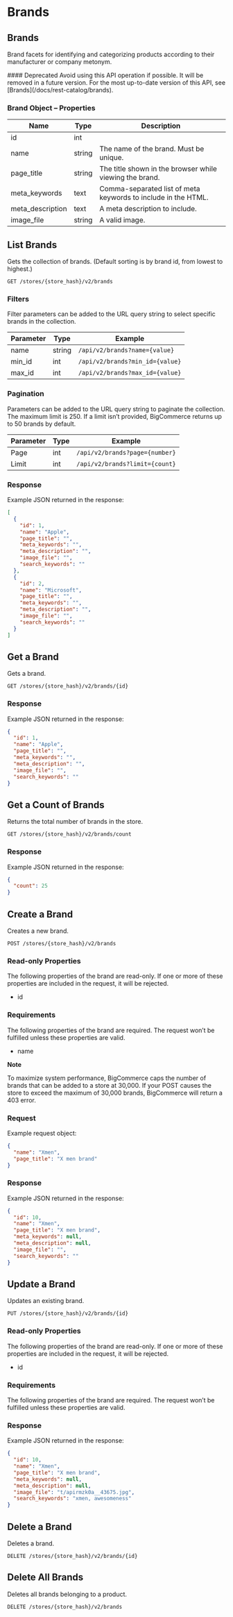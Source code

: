 # Brands

 

## Brands 

Brand facets for identifying and categorizing products according to their manufacturer or company metonym.

<Callout type="warning">
  #### Deprecated
  Avoid using this API operation if possible. It will be removed in a future version.
  For the most up-to-date version of this API, see [Brands](/docs/rest-catalog/brands).
</Callout>

### Brand Object – Properties 

| Name | Type | Description |
|-|-|-|
| id | int |
| name | string | The name of the brand. Must be unique. |
| page_title | string | The title shown in the browser while viewing the brand. |
| meta_keywords | text | Comma-separated list of meta keywords to include in the HTML. |
| meta_description | text | A meta description to include. |
| image_file | string | A valid image. |

## List Brands 

Gets the collection of brands. (Default sorting is by brand id, from lowest to highest.)

`GET /stores/{store_hash}/v2/brands`

### Filters 

Filter parameters can be added to the URL query string to select specific brands in the collection.

| Parameter | Type | Example |
|-|-|-|
| name | string | `/api/v2/brands?name={value}` |
| min_id | int | `/api/v2/brands?min_id={value}` |
| max_id | int | `/api/v2/brands?max_id={value}` |

### Pagination 

Parameters can be added to the URL query string to paginate the collection. The maximum limit is 250. If a limit isn’t provided, BigCommerce returns up to 50 brands by default.

| Parameter | Type | Example |
|-|-|-|
| Page | int | `/api/v2/brands?page={number}` |
| Limit | int | `/api/v2/brands?limit={count}` |

### Response 

Example JSON returned in the response:

```json showLineNumbers copy
[
  {
    "id": 1,
    "name": "Apple",
    "page_title": "",
    "meta_keywords": "",
    "meta_description": "",
    "image_file": "",
    "search_keywords": ""
  },
  {
    "id": 2,
    "name": "Microsoft",
    "page_title": "",
    "meta_keywords": "",
    "meta_description": "",
    "image_file": "",
    "search_keywords": ""
  }
]
```

## Get a Brand 

Gets a brand.

`GET /stores/{store_hash}/v2/brands/{id}`

### Response 

Example JSON returned in the response:

```json showLineNumbers copy
{
  "id": 1,
  "name": "Apple",
  "page_title": "",
  "meta_keywords": "",
  "meta_description": "",
  "image_file": "",
  "search_keywords": ""
}
```

## Get a Count of Brands 

Returns the total number of brands in the store.

`GET /stores/{store_hash}/v2/brands/count`

### Response 

Example JSON returned in the response:

```json showLineNumbers copy
{
  "count": 25
}
```

## Create a Brand 

Creates a new brand.

`POST /stores/{store_hash}/v2/brands`

### Read-only Properties 

The following properties of the brand are read-only. If one or more of these properties are included in the request, it will be rejected.

*   id

### Requirements 

The following properties of the brand are required. The request won’t be fulfilled unless these properties are valid.

*   name

**Note** 

To maximize system performance, BigCommerce caps the number of brands that can be added to a store at 30,000. If your POST causes the store to exceed the maximum of 30,000 brands, BigCommerce will return a 403 error.

### Request 

Example request object:

```json showLineNumbers copy
{
  "name": "Xmen",
  "page_title": "X men brand"
}
```

### Response 

Example JSON returned in the response:

```json showLineNumbers copy
{
  "id": 10,
  "name": "Xmen",
  "page_title": "X men brand",
  "meta_keywords": null,
  "meta_description": null,
  "image_file": "",
  "search_keywords": ""
}
```

## Update a Brand 

Updates an existing brand.

`PUT /stores/{store_hash}/v2/brands/{id}`

### Read-only Properties 

The following properties of the brand are read-only. If one or more of these properties are included in the request, it will be rejected.

*   id

### Requirements 

The following properties of the brand are required. The request won’t be fulfilled unless these properties are valid.

### Response 

Example JSON returned in the response:

```json showLineNumbers copy
{
  "id": 10,
  "name": "Xmen",
  "page_title": "X men brand",
  "meta_keywords": null,
  "meta_description": null,
  "image_file": "t/apirmzk0a__43675.jpg",
  "search_keywords": "xmen, awesomeness"
}
```

## Delete a Brand 

Deletes a brand.

`DELETE /stores/{store_hash}/v2/brands/{id}`

## Delete All Brands 

Deletes all brands belonging to a product.

`DELETE /stores/{store_hash}/v2/brands`
